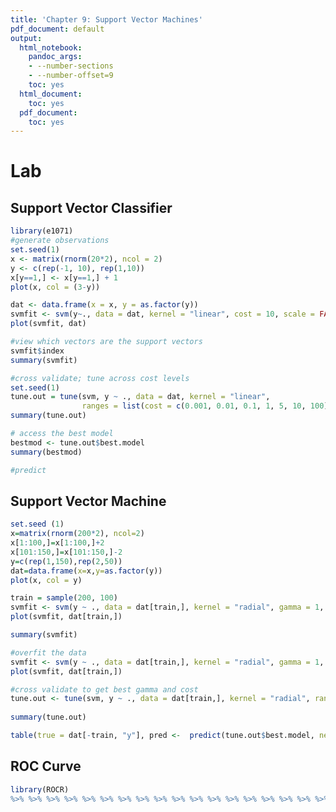 ```yaml
---
title: 'Chapter 9: Support Vector Machines'
pdf_document: default
output:
  html_notebook:
    pandoc_args:
    - --number-sections
    - --number-offset=9
    toc: yes
  html_document:
    toc: yes
  pdf_document:
    toc: yes
---
```


# Lab

## Support Vector Classifier

```r
library(e1071)
#generate observations
set.seed(1)
x <- matrix(rnorm(20*2), ncol = 2)
y <- c(rep(-1, 10), rep(1,10))
x[y==1,] <- x[y==1,] + 1
plot(x, col = (3-y))

dat <- data.frame(x = x, y = as.factor(y))
svmfit <- svm(y~., data = dat, kernel = "linear", cost = 10, scale = FALSE)
plot(svmfit, dat)

#view which vectors are the support vectors
svmfit$index
summary(svmfit)
```

```r
#cross validate; tune across cost levels
set.seed(1)
tune.out = tune(svm, y ~ ., data = dat, kernel = "linear", 
                ranges = list(cost = c(0.001, 0.01, 0.1, 1, 5, 10, 100)))
summary(tune.out)

# access the best model
bestmod <- tune.out$best.model
summary(bestmod)

#predict

```

## Support Vector Machine

```r
set.seed (1)
x=matrix(rnorm(200*2), ncol=2)
x[1:100,]=x[1:100,]+2
x[101:150,]=x[101:150,]-2
y=c(rep(1,150),rep(2,50))
dat=data.frame(x=x,y=as.factor(y))
plot(x, col = y)

train = sample(200, 100)
svmfit <- svm(y ~ ., data = dat[train,], kernel = "radial", gamma = 1, cost = 1)
plot(svmfit, dat[train,])

summary(svmfit)

#overfit the data
svmfit <- svm(y ~ ., data = dat[train,], kernel = "radial", gamma = 1, cost = 1e5)
plot(svmfit, dat[train,])

#cross validate to get best gamma and cost
tune.out <- tune(svm, y ~ ., data = dat[train,], kernel = "radial", ranges = list(cost = c(0.1, 1, 10, 100, 1000),
                                                                                  gamma = c(0.5, 1, 2, 3, 4)))
summary(tune.out)

table(true = dat[-train, "y"], pred <-  predict(tune.out$best.model, newdata = dat[-train,]))
```

## ROC Curve

```r
library(ROCR)
%>% %>% %>% %>% %>% %>% %>% %>% %>% %>% %>% %>% %>% %>% %>% %>% %>% %>% %>% %>% %>% %>% %>% %>% %>% %>% %>% %>% %>% %>% %>% %>% %>% %>% %>% %>% %>% %>% %>% %>% %>% %>% %>% %>% %>% %>% %>% %>% %>% %>% %>% %>% %>% %>% %>% %>% %>% %>% %>% %>% %>% %>% %>% %>% %>% %>% %>% %>% %>% %>% %>% %>% %>% %>% %>% %>% %>% %>% %>% %>% %>% %>% %>% %>% %>% %>% %>% %>% %>% %>% %>% %>% %>% %>% %>% %>% %>% %>% %>% %>% %>% %>% %>% %>% %>% %>% %>% %>% %>% %>% %>% %>% %>% %>% %>% %>% %>% %>% %>% %>% %>% %>% %>% %>% %>% %>% %>% %>% %>% %>% 
```


